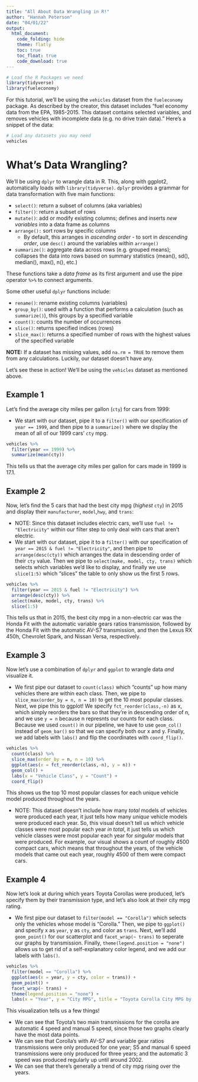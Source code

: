 ```yaml
---
title: "All About Data Wrangling in R!"
author: "Hannah Peterson"
date: "04/01/22"
output: 
  html_document:
    code_folding: hide
    theme: flatly
    toc: true
    toc_float: true
    code_download: true
---
```


```r
# Load the R Packages we need
library(tidyverse)
library(fueleconomy)
```
For this tutorial, we'll be using the `vehicles` dataset from the `fueleconomy` package. As described by the creator, this dataset includes "fuel economy data from the EPA, 1985-2015. This dataset contains selected variables, and removes vehicles with incomplete data (e.g. no drive train data)."
Here's a snippet of the data:
```r
# Load any datasets you may need
vehicles
```

# What's Data Wrangling?
We'll be using `dplyr` to wrangle data in R. This, along with ggplot2, automatically loads with `library(tidyverse)`. `dplyr` provides a grammar for data transformation with five main functions:

- `select()`: return a subset of columns (aka variables)
- `filter()`: return a subset of rows
- `mutate()`: add or modify existing columns; defines and inserts *new variables* into a data frame as columns
- `arrange():` sort rows by specific columns
  - By default, this arranges in *ascending order* - to sort in *descending order*, use `desc()` around the variables within `arrange()`
- `summarize()`: aggregate data across rows (e.g. grouped means); collapses the data into rows based on summary statistics (mean(), sd(), median(), max(), n(), etc.)

These functions take a *data frame* as its first argument and use the pipe operator ` %>% ` to connect arguments.

Some other useful `dplyr` functions include:

- `rename()`: rename existing columns (variables)
- `group_by()`: used with a function that performs a calculation (such as `summarize()`), this groups by a specified variable
- `count()`: counts the number of occurrences 
- `slice()`: returns specified indices (rows)
- `slice_max()`: returns a specified number of rows with the highest values of the specified variable 

**NOTE:** If a dataset has missing values, add `na.rm = TRUE` to remove them from any calculations. Luckily, our dataset doesn't have any.

Let's see these in action!
We'll be using the `vehicles` dataset as mentioned above.

## Example 1
Let's find the average city miles per gallon (`cty`) for cars from 1999:

  - We start with our dataset, pipe it to a `filter()` with our specification of `year == 1999`, and then pipe to a `summarize()` where we display the mean of all of our 1999 cars' `cty` mpg.
```r
vehicles %>% 
  filter(year == 1999) %>% 
  summarize(mean(cty))
```

This tells us that the average city miles per gallon for cars made in 1999 is 17.1.

## Example 2
Now, let's find the 5 cars that had the best city mpg (*highest* `cty`) in 2015 and display their `manufacturer`, `model`,`hwy`, and `trans`:

  - NOTE: Since this dataset includes electric cars, we'll use `fuel != "Electricity"` within our filter step to only deal with cars that aren't electric.
  - We start with our dataset, pipe it to a `filter()` with our specification of `year == 2015 & fuel != "Electricity"`, and then pipe to `arrange(desc(cty))` which arranges the data in descending order of their `cty` value. Then we pipe to `select(make, model, cty, trans)` which selects which variables we'd like to display, and finally we use `slice(1:5)` which "slices" the table to only show us the first 5 rows.
```r
vehicles %>% 
  filter(year == 2015 & fuel != "Electricity") %>% 
  arrange(desc(cty)) %>% 
  select(make, model, cty, trans) %>% 
  slice(1:5)
```

This tells us that in 2015, the best city mpg in a non-electric car was the Honda Fit with the automatic variable gears ratios transmission, followed by the Honda Fit with the automatic AV-S7 transmission, and then the Lexus RX 450h, Chevrolet Spark, and Nissan Versa, respectively. 

## Example 3
Now let's use a combination of `dplyr` and `ggplot` to wrangle data *and* visualize it.

  - We first pipe our dataset to `count(class)` which "counts" up how many vehicles there are within each class. Then, we pipe to `slice_max(order_by = n, n = 10)` to get the 10 most popular classes. Next, we pipe this to ggplot! We specify `fct_reorder(class,-n)` as x, which simply reorders the bars so that they're in descending order of n, and we use `y = n` because n represnts our counts for each class. Because we used `count()` in our pipeline, we have to use `geom_col()` instead of `geom_bar()` so that we can specify both our x and y. Finally, we add labels with `labs()` and flip the coordinates with `coord_flip()`.
```r
vehicles %>% 
  count(class) %>%
  slice_max(order_by = n, n = 10) %>% 
  ggplot(aes(x = fct_reorder(class,-n), y = n)) +
  geom_col() +
  labs(x = "Vehicle Class", y = "Count") +
  coord_flip() 
```

This shows us the top 10 most popular classes for each unique vehicle model produced throughout the years.

  - NOTE: This dataset doesn't include how many *total* models of vehicles were produced each year, it just tells how many *unique* vehicle models were produced each year. So, this visual doesn't tell us which vehicle classes were most popular each year *in total*, it just tells us which vehicle classes were most popular each year for *singular* models that were produced. For example, our visual shows a count of roughly 4500 compact cars, which means that throughout the years, of the vehicle models that came out each year, roughly 4500 of them were compact cars.

## Example 4 
Now let's look at during which years Toyota Corollas were produced, let's specify them by their transmission type, and let's also look at their city mpg rating.

- We first pipe our dataset to `filter(model == "Corolla")` which selects only the vehicles whose model is "Corolla." Then, we pipe to `ggplot()` and specify x as `year`, y as `cty`, and color as `trans`. Next, we'll add `geom_point()` for our scatterplot and `facet_wrap(~ trans)` to seperate our graphs by transmission. Finally, `theme(legend.position = "none")` allows us to get rid of a self-explanatory color legend, and we add our labels with `labs()`.

```r
vehicles %>% 
  filter(model == "Corolla") %>% 
  ggplot(aes(x = year, y = cty, color = trans)) +
  geom_point() +
  facet_wrap(~ trans) +
  theme(legend.position = "none") +
  labs(x = "Year", y = "City MPG", title = "Toyota Corolla City MPG by Year by Transmission")
```

This visualization tells us a few things! 

  - We can see that Toyota's two main transmissions for the corolla are automatic 4 speed and manual 5 speed, since those two graphs clearly have the most data points. 
  - We can see that Corolla's with AV-S7 and variable gear ratios transmissions were only produced for one year; S5 and manual 6 speed transmissions were only produced for three years; and the automatic 3 speed was produced regularly up until around 2002.
  - We can see that there's generally a trend of city mpg rising over the years.

